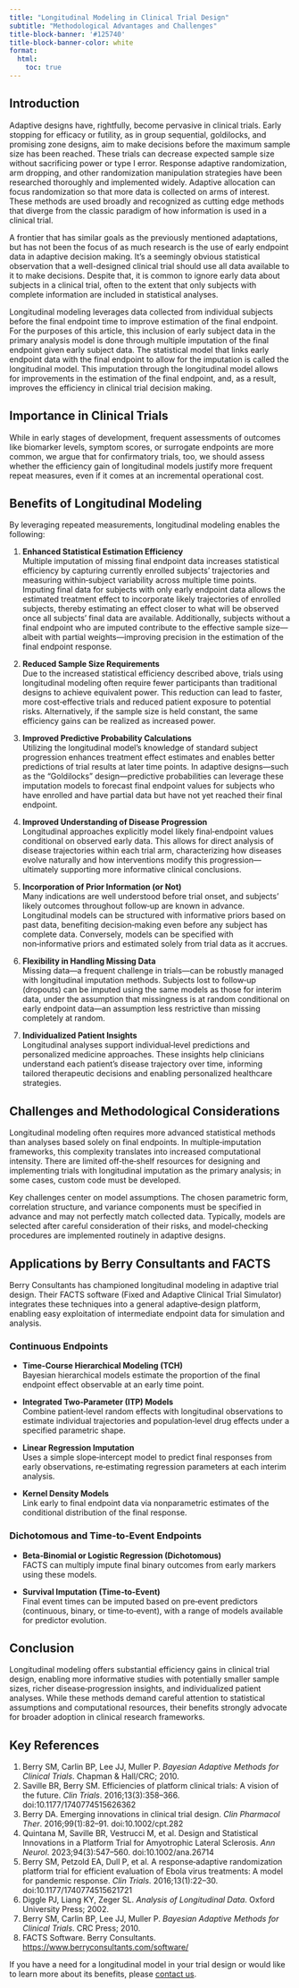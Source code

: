 ```yaml
---
title: "Longitudinal Modeling in Clinical Trial Design"
subtitle: "Methodological Advantages and Challenges"
title-block-banner: '#125740'
title-block-banner-color: white
format: 
  html:
    toc: true
---
```


## Introduction

Adaptive designs have, rightfully, become pervasive in clinical trials. Early stopping for efficacy or futility, as in group sequential, goldilocks, and promising zone designs, aim to make decisions before the maximum sample size has been reached. These trials can decrease expected sample size without sacrificing power or type I error. Response adaptive randomization, arm dropping, and other randomization manipulation strategies have been researched thoroughly and implemented widely. Adaptive allocation can focus randomization so that more data is collected on arms of interest. These methods are used broadly and recognized as cutting edge methods that diverge from the classic paradigm of how information is used in a clinical trial.

A frontier that has similar goals as the previously mentioned adaptations, but has not been the focus of as much research is the use of early endpoint data in adaptive decision making. It’s a seemingly obvious statistical observation that a well-designed clinical trial should use all data available to it to make decisions. Despite that, it is common to ignore early data about subjects in a clinical trial, often to the extent that only subjects with complete information are included in statistical analyses.

Longitudinal modeling leverages data collected from individual subjects before the final endpoint time to improve estimation of the final endpoint. For the purposes of this article, this inclusion of early subject data in the primary analysis model is done through multiple imputation of the final endpoint given early subject data. The statistical model that links early endpoint data with the final endpoint to allow for the imputation is called the longitudinal model. This imputation through the longitudinal model allows for improvements in the estimation of the final endpoint, and, as a result, improves the efficiency in clinical trial decision making.

## Importance in Clinical Trials

While in early stages of development, frequent assessments of outcomes like biomarker levels, symptom scores, or surrogate endpoints are more common, we argue that for confirmatory trials, too, we should assess whether the efficiency gain of longitudinal models justify more frequent repeat measures, even if it comes at an incremental operational cost. 

## Benefits of Longitudinal Modeling

By leveraging repeated measurements, longitudinal modeling enables the following:

1. **Enhanced Statistical Estimation Efficiency**  
   Multiple imputation of missing final endpoint data increases statistical efficiency by capturing currently enrolled subjects’ trajectories and measuring within‑subject variability across multiple time points. Imputing final data for subjects with only early endpoint data allows the estimated treatment effect to incorporate likely trajectories of enrolled subjects, thereby estimating an effect closer to what will be observed once all subjects’ final data are available. Additionally, subjects without a final endpoint who are imputed contribute to the effective sample size—albeit with partial weights—improving precision in the estimation of the final endpoint response.

2. **Reduced Sample Size Requirements**  
   Due to the increased statistical efficiency described above, trials using longitudinal modeling often require fewer participants than traditional designs to achieve equivalent power. This reduction can lead to faster, more cost‑effective trials and reduced patient exposure to potential risks. Alternatively, if the sample size is held constant, the same efficiency gains can be realized as increased power.

3. **Improved Predictive Probability Calculations**  
   Utilizing the longitudinal model’s knowledge of standard subject progression enhances treatment effect estimates and enables better predictions of trial results at later time points. In adaptive designs—such as the “Goldilocks” design—predictive probabilities can leverage these imputation models to forecast final endpoint values for subjects who have enrolled and have partial data but have not yet reached their final endpoint.

4. **Improved Understanding of Disease Progression**  
   Longitudinal approaches explicitly model likely final‑endpoint values conditional on observed early data. This allows for direct analysis of disease trajectories within each trial arm, characterizing how diseases evolve naturally and how interventions modify this progression—ultimately supporting more informative clinical conclusions.

5. **Incorporation of Prior Information (or Not)**  
   Many indications are well understood before trial onset, and subjects’ likely outcomes throughout follow‑up are known in advance. Longitudinal models can be structured with informative priors based on past data, benefiting decision‑making even before any subject has complete data. Conversely, models can be specified with non‑informative priors and estimated solely from trial data as it accrues.

6. **Flexibility in Handling Missing Data**  
   Missing data—a frequent challenge in trials—can be robustly managed with longitudinal imputation methods. Subjects lost to follow‑up (dropouts) can be imputed using the same models as those for interim data, under the assumption that missingness is at random conditional on early endpoint data—an assumption less restrictive than missing completely at random.

7. **Individualized Patient Insights**  
   Longitudinal analyses support individual‑level predictions and personalized medicine approaches. These insights help clinicians understand each patient’s disease trajectory over time, informing tailored therapeutic decisions and enabling personalized healthcare strategies.


## Challenges and Methodological Considerations

Longitudinal modeling often requires more advanced statistical methods than analyses based solely on final endpoints. In multiple‑imputation frameworks, this complexity translates into increased computational intensity. There are limited off‑the‑shelf resources for designing and implementing trials with longitudinal imputation as the primary analysis; in some cases, custom code must be developed.

Key challenges center on model assumptions. The chosen parametric form, correlation structure, and variance components must be specified in advance and may not perfectly match collected data. Typically, models are selected after careful consideration of their risks, and model‐checking procedures are implemented routinely in adaptive designs.


## Applications by Berry Consultants and FACTS

Berry Consultants has championed longitudinal modeling in adaptive trial design. Their FACTS software (Fixed and Adaptive Clinical Trial Simulator) integrates these techniques into a general adaptive‐design platform, enabling easy exploitation of intermediate endpoint data for simulation and analysis.

### Continuous Endpoints

- **Time‑Course Hierarchical Modeling (TCH)**  
  Bayesian hierarchical models estimate the proportion of the final endpoint effect observable at an early time point.

- **Integrated Two‑Parameter (ITP) Models**  
  Combine patient‑level random effects with longitudinal observations to estimate individual trajectories and population‑level drug effects under a specified parametric shape.

- **Linear Regression Imputation**  
  Uses a simple slope‐intercept model to predict final responses from early observations, re‑estimating regression parameters at each interim analysis.

- **Kernel Density Models**  
  Link early to final endpoint data via nonparametric estimates of the conditional distribution of the final response.

### Dichotomous and Time‑to‑Event Endpoints

- **Beta‑Binomial or Logistic Regression (Dichotomous)**  
  FACTS can multiply impute final binary outcomes from early markers using these models.

- **Survival Imputation (Time‑to‑Event)**  
  Final event times can be imputed based on pre‑event predictors (continuous, binary, or time‑to‑event), with a range of models available for predictor evolution.

## Conclusion

Longitudinal modeling offers substantial efficiency gains in clinical trial design, enabling more informative studies with potentially smaller sample sizes, richer disease‑progression insights, and individualized patient analyses. While these methods demand careful attention to statistical assumptions and computational resources, their benefits strongly advocate for broader adoption in clinical research frameworks.


## Key References

1. Berry SM, Carlin BP, Lee JJ, Muller P. *Bayesian Adaptive Methods for Clinical Trials*. Chapman & Hall/CRC; 2010.  
2. Saville BR, Berry SM. Efficiencies of platform clinical trials: A vision of the future. *Clin Trials*. 2016;13(3):358–366. doi:10.1177/1740774515626362  
3. Berry DA. Emerging innovations in clinical trial design. *Clin Pharmacol Ther*. 2016;99(1):82–91. doi:10.1002/cpt.282  
4. Quintana M, Saville BR, Vestrucci M, et al. Design and Statistical Innovations in a Platform Trial for Amyotrophic Lateral Sclerosis. *Ann Neurol*. 2023;94(3):547–560. doi:10.1002/ana.26714  
5. Berry SM, Petzold EA, Dull P, et al. A response‑adaptive randomization platform trial for efficient evaluation of Ebola virus treatments: A model for pandemic response. *Clin Trials*. 2016;13(1):22–30. doi:10.1177/1740774515621721  
6. Diggle PJ, Liang KY, Zeger SL. *Analysis of Longitudinal Data*. Oxford University Press; 2002.  
7. Berry SM, Carlin BP, Lee JJ, Muller P. *Bayesian Adaptive Methods for Clinical Trials*. CRC Press; 2010.  
8. FACTS Software. Berry Consultants. [https://www.berryconsultants.com/software/](https://www.berryconsultants.com/software/)


If you have a need for a longitudinal model in your trial design or would like to learn more about its benefits, please [contact us](../../contact/index.qmd).